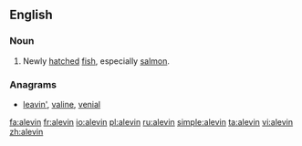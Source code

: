 ==English==

===Noun===
{{en-noun}}

# Newly [[hatch]]ed [[fish]], especially [[salmon]].

===Anagrams===
* [[leavin'#English|leavin']], [[valine#English|valine]], [[venial#English|venial]]

[[fa:alevin]]
[[fr:alevin]]
[[io:alevin]]
[[pl:alevin]]
[[ru:alevin]]
[[simple:alevin]]
[[ta:alevin]]
[[vi:alevin]]
[[zh:alevin]]